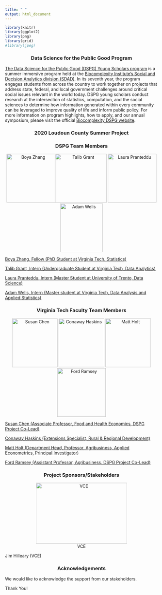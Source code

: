 ```yaml
---
title: " "
output: html_document
---
```


```r
library(knitr)
library(ggplot2)
library(png)
library(grid)
#library(jpeg)
```
<center>
### Data Science for the Public Good Program
</center>

[The Data Science for the Public Good (DSPG) Young Scholars program](https://biocomplexity.virginia.edu/social-decision-analytics/dspg-program) is a summer immersive program held at the [Biocomplexity Institute’s Social and Decision Analytics division (SDAD)](https://biocomplexity.virginia.edu/social-decision-analytics). In its seventh year, the program engages students from across the country to work together on projects that address state, federal, and local government challenges around critical social issues relevant in the world today. DSPG young scholars conduct research at the intersection of statistics, computation, and the social sciences to determine how information generated within every community can be leveraged to improve quality of life and inform public policy. For more information on program highlights, how to apply, and our annual symposium, please visit the official [Biocomplexity DSPG website]((https://biocomplexity.virginia.edu/social-decision-analytics/dspg-program)).

### 2020 Loudoun County Summer Project {style=text-align:center}

### DSPG Team Members {style=text-align:center}

<center>
![Boya Zhang](/dspg20loudon/images/Boya.Zhang.VT.jpg){width=160px height=160px}![Talib Grant](/dspg20loudon/images/Talib.Grant.VT.jpg){width=170px height=160px} ![Laura Pranteddu](/dspg20loudon/images/Laura.Pranteddu.VT.JPG){width=160px height=160px} ![Adam Wells](/dspg20loudon/images/Adam.Wells.VT.jpg){width=140px height=160px}
</center>

[Boya Zhang, Fellow (PhD Student at Virginia Tech, Statistics)](https://github.com/boya66)

[Talib Grant, Intern (Undergraduate Student at Virginia Tech, Data Analytics) ](https://github.com/tkgrant)

[Laura Pranteddu, Intern (Master Student at University of Trento, Data Science)](https://github.com/lp9kh)

[Adam Wells, Intern (Master student at Virginia Tech, Data Analysis and Applied Statistics)](https://github.com/wellay01)






### Virginia Tech Faculty Team Members {style=text-align:center}
<center>
![Susan Chen](/dspg20loudon/images/Susan.Chen.VT.jpg){width=150px height=160px}
![Conaway Haskins](/dspg20loudon/images/Conaway.Haskins.VT.jpg){width=150px height=160px}
![Matt Holt](/dspg20loudon/images/Matt.Holt.VT.jpg){width=150px height=160px}
![Ford Ramsey](/dspg20loudon/images/Ford.Ramsey.VT.jpg){width=160px height=160px}
</center>

[Susan Chen (Associate Professor, Food and Health Economics, DSPG Project Co-Lead)](https://aaec.vt.edu/people/faculty/chen-susan.html)

[Conaway Haskins (Extensions Specialist, Rural & Regional Development)](https://ext.vt.edu/community-leadership/people/conaway-haskins.html)

[Matt Holt (Department Head, Professor, Agribusiness, Applied Econometrics, Principal Investigator)](https://aaec.vt.edu/people/faculty/holt-matthew.htmln)

[Ford Ramsey (Assistant Professor, Agribusiness, DSPG Project Co-Lead)](https://aaec.vt.edu/people/faculty/ramsey-ford.html)

### Project Sponsors/Stakeholders {style=text-align:center}
<center>
![VCE](/dspg20loudon/images/VCE.Logo.png){width=300px height=200px}
</center>
Jim Hilleary (VCE)

<!-- [Stewart Vermaak & Colleen Kardasz, (Assistant Director, Department of Economic Development)](https://loudoun.ext.vt.edu/staff/Vermaak-Stuart.html) -->

### Acknowledgements {style=text-align:center}

We would like to acknowledge the support from our stakeholders.
  
  Thank You!